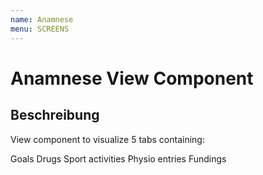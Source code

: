 ```yaml
---
name: Anamnese
menu: SCREENS
---
```



# Anamnese View Component

<Props of={Anamnese} />

## Beschreibung

View component to visualize 5 tabs containing:

Goals
Drugs
Sport activities
Physio entries
Fundings

